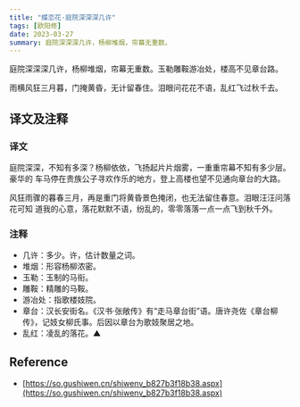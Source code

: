 ```yaml
---
title: "蝶恋花·庭院深深深几许"
tags: [欧阳修]
date: 2023-03-27
summary: 庭院深深深几许，杨柳堆烟，帘幕无重数。
---
```


庭院深深深几许，杨柳堆烟，帘幕无重数。玉勒雕鞍游冶处，楼高不见章台路。

雨横风狂三月暮，门掩黄昏，无计留春住。泪眼问花花不语，乱红飞过秋千去。

## 译文及注释

### 译文

庭院深深，不知有多深？杨柳依依，飞扬起片片烟雾，一重重帘幕不知有多少层。豪华的
车马停在贵族公子寻欢作乐的地方，登上高楼也望不见通向章台的大路。

风狂雨骤的暮春三月，再是重门将黄昏景色掩闭，也无法留住春意。泪眼汪汪问落花可知
道我的心意，落花默默不语，纷乱的，零零落落一点一点飞到秋千外。

### 注释

- 几许：多少。许，估计数量之词。
- 堆烟：形容杨柳浓密。
- 玉勒：玉制的马衔。
- 雕鞍：精雕的马鞍。
- 游冶处：指歌楼妓院。
- 章台：汉长安街名。《汉书·张敞传》有“走马章台街”语。唐许尧佐《章台柳传》，记妓女柳氏事。后因以章台为歌妓聚居之地。
- 乱红：凌乱的落花。▲

## Reference

- [https://so.gushiwen.cn/shiwenv_b827b3f18b38.aspx](https://so.gushiwen.cn/shiwenv_b827b3f18b38.aspx)